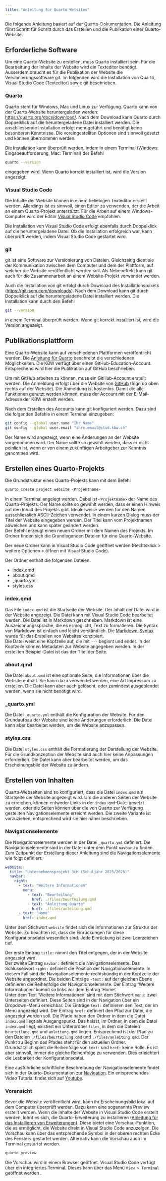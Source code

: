 ```yaml
---
title: "Anleitung für Quarto Wetsites"
---
```


Die folgende Anleitung basiert auf der
[Quarto-Dokumentation](https://quarto.org/docs/websites/). Die Anleitung
führt Schritt für Schritt durch das Erstellen und die Publikation einer
Quarto-Website.

## Erforderliche Software

Um eine Quarto-Website zu erstellen, muss Quarto installiert sein. Für
die Bearbeitung der Inhalte der Website wird ein Texteditor benötigt.
Ausserdem braucht es für die Publikation der Website die
Versionierungssoftware git. Im
folgenden wird die Installation von Quarto, Visual Studio Code
(Texteditor) sowie git beschrieben.

### Quarto

Quarto steht für Windows, Mac und Linux zur Verfügung. Quarto kann von
der Quarto-Website heruntergeladen werden:
[https://quarto.org/docs/download/](https://quarto.org/docs/download/).
Nach dem
Download kann Quarto durch Doppelklick auf die heruntergeladene Datei
installiert werden. Die anschliessende Installation erfolgt menügeführt
und benötigt keine besonderen Kenntnisse. Die voreingestellten Optionen
sind sinnvoll gesetzt und können übernommen werden.

Die Installation kann überprüft werden, indem in einem Terminal
(Windows: Eingabeaufforderung, Mac: Terminal) der Befehl 

```bash
quarto --version
```
eingegeben wird. Wenn Quarto korrekt installiert ist, wird die Version
angezeigt.

### Visual Studio Code

Die Inhalte der Website können in einem beliebigen Texteditor erstellt
werden. Allerdings ist es sinnvoll, einen Editor zu verwenden, der die
Arbeit an einem Quarto-Projekt unterstützt. Für die Arbeit auf einem
Windows-Computer wird der Editor [Visual Studio
Code](https://code.visualstudio.com/) empfohlen.

Die Installation von Visual Studio Code erfolgt ebenfalls durch
Doppelklick auf die heruntergeladene Datei. Ob die Installation
erfolgreich war, kann überprüft werden, indem Visual Studio Code
gestartet wird.

### git

git ist eine Software zur Versionierung von Dateien. Gleichzeitig dient
sie der Kommunikation zwischen dem Computer und dem der Plattform, auf
welcher die Website veröffentlicht werden soll. Als Nebeneffekt kann git
auch für die Zusammenarbeit an einem Website-Projekt verwendet werden.

Auch die Installation von git erfolgt durch Download des Installationspakets
([https://git-scm.com/downloads](https://git-scm.com/downloads)). Nach
dem Download kann git durch Doppelklick auf die heruntergeladene
Datei installiert werden. Die Installation kann durch den Befehl

```bash
git --version
```
in einem Terminal überprüft werden. Wenn git korrekt installiert ist, wird
die Version angezeigt. 

## Publikationsplattform

Eine Quarto-Website kann auf verschiedenen Plattformen veröffentlicht
werden. Die 
[Anleitung für Quarto](https://quarto.org/docs/publishing/)
beschreibt die verschiedenen Möglichkeiten. Die KBW verfügt über einen
GitHub-Education-Account. Entsprechend wird hier die Publikation auf
GitHub beschrieben.

Um mit GitHub arbeiten zu können, muss ein GitHub-Account erstellt
werden. Die Anmeldung erfolgt über die Website von
[GitHub](https://github.com/)
(Sign up oben rechts auf der Website). Die Anmeldung ist kostenlos.
Damit die alle Funktionen genutzt werden können, muss der Account mit
der E-Mail-Adresse der KBW erstellt werden.

Nach dem Erstellen des Accounts kann git konfiguriert werden. 
Dazu sind die folgenden Befehle in einem Terminal einzugeben:

```bash
git config --global user.name "Ihr Name"
git config --global user.email "ihre.email@stud.kbw.ch"
```

Der Name wird angezeigt, wenn eine Änderungen an der Website vorgenommen
wird. Der Name sollte so gewählt werden, dass er nicht peinlich ist,
wenn er von einem zukünftigen Arbeitgeber zur Kenntnis genommen wird.

## Erstellen eines Quarto-Projekts

Die Grundstruktur eines Quarto-Projekts kann mit dem Befehl

```bash
quarto create project website <Projektname>
```

in einem Terminal angelegt werden. Dabei ist `<Projektname>` der Name des
Quarto-Projekts. Der Name sollte so gewählt werden, dass er einen
Hinweis auf den Inhalt des Projekts gibt. Idealerweise werden für den
Namen ausschliesslich ASCII-Zeichen verwendet. In einem kurzen Dialog
muss der Titel der Website eingegeben werden. Der Titel kann vom
Projektnamen abweichen und kann später geändert werden.  
Der Befehl erzeugt einen neuen Ordner mit dem Namen des Projekts. Im
Ordner finden sich die Grundlegenden Dateien für eine Quarto-Website. 

Der neue Ordner kann in Visual Studio Code geöffnet werden (Rechtsklick
\> weitere Optionen > öffnen mit Visual Studio Code).

Der Ordner enthält die folgenden Dateien:

* index.qmd
* about.qmd
* _quarto.yml
* styles.css

### index.qmd

Das File `index.qmd` ist die Startseite der Website. Der Inhalt der Datei
wird in der Website angezeigt. Die Datei kann mit Visual Studio Code bearbeitet
werden. Die Datei ist in Markdown geschrieben. Markdown ist eine
Auszeichnungssprache, die es ermöglicht, Text zu formatieren. Die Syntax
von Markdown ist einfach und leicht verständlich. Die
[Markdown-Syntax](https://www.markdownguide.org/basic-syntax/) wurde für
das Erstellen von Websites konzipiert.  
Die Datei weist eine Kopfzeile auf, die mit `---` beginnt und endet. In der
Kopfzeile können Metadaten zur Website angegeben werden. In der
erstellten Beispiel-Datei ist das der Titel der Seite.

### about.qmd

Die Datei `about.qmd` ist eine optionale Seite, die Informationen über
die Website enthält. Sie kann dazu verwendet werden, eine Art
Impressum zu erstellen. Die Datei kann aber auch gelöscht, oder
zumindest ausgeblendet werden, wenn sie nicht benötigt wird.

### _quarto.yml

Die Datei `_quarto.yml` enthält die Konfiguration der Website. Für den
Grundaufbau der Website sind keine Änderungen erforderlich. Die Datei kann
aber bearbeitet werden, um die Website anzupassen.

### styles.css

Die Datei `styles.css` enthält die Formatierung der Darstellung der
Website. Für die Grundkonzeption der Website sind auch hier keine
Anpassungen erforderlich. Die Datei kann aber bearbeitet werden, um das
Erscheinungsbild der Website zu ändern.

## Erstellen von Inhalten

Quarto-Webseiten sind so konfiguriert, dass die Datei `index.qmd` als
Startseite der Website angezeigt wird. Um die anderen Seiten der Website
zu erreichen, können entweder Links in der `index.qmd`-Datei gesetzt
werden, oder die Seiten können über die von Quarto zur Verfügung
gestellten Navigationselemente erreicht werden. Die zweite Variante ist
vorzuziehen, entsprechend wird sie hier näher beschrieben.

### Navigationselemente

Die Navigationselemente werden in der Datei `_quarto.yml` definiert. Die
Navigationselemente sind in der Datei unter dem Punkt `navbar` zu
finden. Zum Zeitpunkt der Erstellung dieser Anleitung sind die Navigationselemente
wie folgt definiert:

```yaml
website:
  title: "Unternehmensprojekt 3cH (Schuljahr 2025/2026)"
  navbar:
    right:
      - text: "Weitere Informationen"
        menu: 
          - text: "Beurteilung"
            href: ./files/beurteilung.qmd
          - text: "Anleitung Quarto"
            href: ./files/anleitung.qmd
      - text: "Home"
        href: index.qmd
```

Unter dem Stichwort `website` findet sich die Informationen zur Struktur
der Website. Zu beachten ist, dass die Einrückungen für diese
Konfigurationsdatei wesentlich sind. Jede Einrückung ist zwei
Leerzeichen tief.

Der erste Eintrag `title:` nimmt den Titel entgegen, der in der Website
angezeigt wird.  
Der zweite Eintrag `navbar:` definiert die Navigationselemente. Das
Schlüsselwort `right:` definiert die Position der Navigationselemente. In diesem Fall
sind die Navigationselemente rechtsbündig in der Kopfzeile der Website
angeordnet. Die beiden Einträge `-text:` auf der gleichen Ebene
definieren die Reihenfolge der Navigationselemente. Der Eintrag 'Weitere
Informationen' kommt so links vor dem Eintrag 'Home'.  
Unter dem Text 'Weitere Informationen' sind mit dem Stichwort `menu:`
zwei Unterseiten definiert. Diese Seiten sind in der Navigation über ein Dropdown-Menü
erreichbar. Die Einträge `text:` definieren den Text, der im Menü angezeigt
wird. Der Eintrag `href:` definiert den Pfad zur Datei, die angezeigt
werden soll. Die Pfade haben den Ordner in dem die Datei `index.qmd`
liegt als Ausgangspunkt. Das heisst, im Ordner, in dem die Datei `index.qmd`
liegt, existiert ein Unterordner `files`, in dem die Dateien `beurteilung.qmd`
und `anleitung.qmd` liegen. Entsprechend ist der Pfad zu den Dateien
`./files/beurteilung.qmd` und `./files/anleitung.qmd`. Der Punkt zu
Beginn des Pfades steht für den aktuellen Ordner.  
Grundsätzlich spielt die Reihenfolge von
`text:` und `href:` keine Rolle. Es ist aber sinnvoll, immer die gleiche
Reihenfolge zu verwenden. Dies erleichtert die Lesbarkeit der
Konfigurationsdatei.

Eine ausführliche schriftliche Beschreibung der Navigationselemente
findet sich in der Quarto-Dokumentation zur
[Navigation](https://quarto.org/docs/websites/website-navigation.html).
Ein entsprechendes Video Tutorial findet sich auf 
[Youtube](https://www.youtube.com/watch?v=k65E-8PXZmA&t).

### Voransicht

Bevor die Website veröffentlicht wird, kann ihr Erscheinungsbild lokal
auf dem Computer überprüft werden. Dazu kann eine sogenannte Preview
erstellt werden. Wenn die Inhalte der Website in Visual Studio Code
erstellt werden, lohnt es sich, die Quarto-Erweiterung zu installieren
([Anleitung für das Installieren von
Erweiterungen](https://code.visualstudio.com/docs/configure/extensions/extension-marketplace#_install-an-extension)).
Diese bietet eine Vorschau-Funktion, die es ermöglicht, die Website
direkt in Visual Studio Code anzuzeigen. Die Vorschau kann über das
entsprechende Symbol in der oberen rechten Ecke des Fensters gestartet
werden. Alternativ kann die Vorschau auch im Terminal gestartet werden.

```bash
quarto preview
```

Die Vorschau wird in einem Browser geöffnet. Visual Studio Code verfügt
über ein integriertes Terminal. Dieses kann über das
Menü `View > Terminal` geöffnet werden .